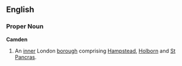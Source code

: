 ==English==
===Proper Noun===
'''Camden'''
{{wikipedia2|London Borough of Camden}}
#An [[inner]] London [[borough]] comprising [[Hampstead]], [[Holborn]] and [[St Pancras]].